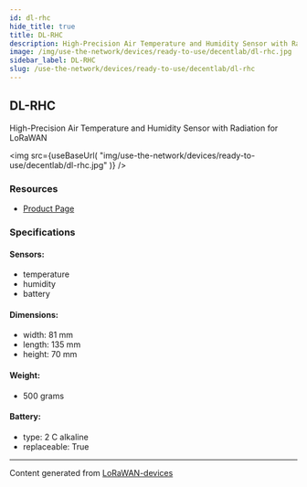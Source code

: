 ```yaml
---
id: dl-rhc
hide_title: true
title: DL-RHC
description: High-Precision Air Temperature and Humidity Sensor with Radiation for LoRaWAN
image: /img/use-the-network/devices/ready-to-use/decentlab/dl-rhc.jpg
sidebar_label: DL-RHC
slug: /use-the-network/devices/ready-to-use/decentlab/dl-rhc
---
```



## DL-RHC

High-Precision Air Temperature and Humidity Sensor with Radiation for LoRaWAN

<img
src={useBaseUrl(
"img/use-the-network/devices/ready-to-use/decentlab/dl-rhc.jpg"
)}
/>

### Resources

- [Product Page](https://www.decentlab.com/products/high-precision-air-temperature-and-humidity-sensor-with-radiation-shield-for-lorawan)

### Specifications

#### Sensors:
- temperature
- humidity
- battery
#### Dimensions:
- width: 81 mm
- length: 135 mm
- height: 70 mm
#### Weight: 
- 500 grams
#### Battery: 
- type: 2 C alkaline
- replaceable: True



---
Content generated from [LoRaWAN-devices](https://github.com/TheThingsNetwork/lorawan-devices)